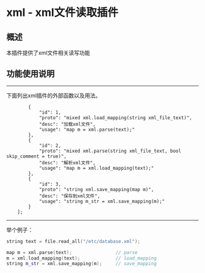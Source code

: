 ﻿---
sidebar_label: 'xml文件格式'
sidebar_position: 7
---


# xml - xml文件读取插件

## 概述
本插件提供了xml文件相关读写功能

## 功能使用说明
___________________________________________________________________________________________________________________________
下面列出xml插件的外部函数以及用法。

            {
                "id": 1,
                "proto": "mixed xml.load_mapping(string xml_file_text)",
                "desc": "加载xml文件",
                "usage": "map m = xml.parse(text);"
            },
            {
                "id": 2,
                "proto": "mixed xml.parse(string xml_file_text, bool skip_comment = true)",
                "desc": "解析xml文件",
                "usage": "map m = xml.load_mapping(text);"
            },
            {
                "id": 3,
                "proto": "string xml.save_mapping(map m)",
                "desc": "保存到xml文件",
                "usage": "string m_str = xml.save_mapping(m);"
            }
        ];

<ExternalApiTable list={xml_apis} />

___________________________________________________________________________________________________________________________

举个例子：
```cpp
string text = file.read_all("/etc/database.xml");

map m = xml.parse(text);                // parse
m = xml.load_mapping(text);             // load_mapping
string m_str = xml.save_mapping(m);     // save_mapping
```